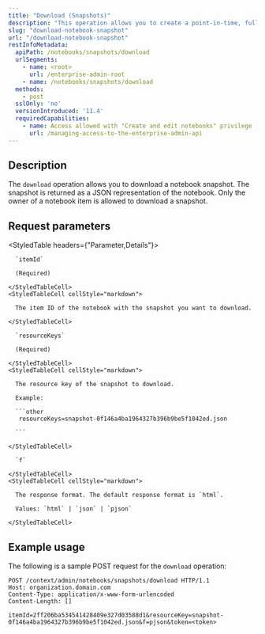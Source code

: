 ```yaml
---
title: "Download (Snapshots)"
description: "This operation allows you to create a point-in-time, full snapshot of a notebook."
slug: "download-notebook-snapshot"
url: "/download-notebook-snapshot"
restInfoMetadata:
  apiPath: /notebooks/snapshots/download
  urlSegments:
    - name: <root>
      url: /enterprise-admin-root
    - name: /notebooks/snapshots/download
  methods:
    - post
  sslOnly: 'no'
  versionIntroduced: '11.4'
  requiredCapabilities:
    - name: Access allowed with "Create and edit notebooks" privilege
      url: /managing-access-to-the-enterprise-admin-api
---
```


## Description

The `download` operation allows you to download a notebook snapshot. The snapshot is returned as a JSON representation of the notebook. Only the owner of a notebook item is allowed to download a snapshot.


## Request parameters

<StyledTable headers={"Parameter,Details"}>
  <StyledTableRow>
    <StyledTableCell cellStyle="markdown">

      `itemId`

      (Required)

    </StyledTableCell>
    <StyledTableCell cellStyle="markdown">

      The item ID of the notebook with the snapshot you want to download.

    </StyledTableCell>
  </StyledTableRow>
  <StyledTableRow>
    <StyledTableCell cellStyle="markdown">

      `resourceKeys`

      (Required)

    </StyledTableCell>
    <StyledTableCell cellStyle="markdown">

      The resource key of the snapshot to download. 
        
      Example: 
        
      ```other
       resourceKeys=snapshot-0f146a4ba1964327b396b9be5f1042ed.json
        
      ```

    </StyledTableCell>
  </StyledTableRow>
  <StyledTableRow>
    <StyledTableCell cellStyle="markdown">

      `f` 

    </StyledTableCell>
    <StyledTableCell cellStyle="markdown">

      The response format. The default response format is `html`.

      Values: `html` | `json` | `pjson`

    </StyledTableCell>
  </StyledTableRow>
</StyledTable>


## Example usage

The following is a sample POST request for the `download` operation:

```other
POST /context/admin/notebooks/snapshots/download HTTP/1.1
Host: organization.domain.com
Content-Type: application/x-www-form-urlencoded
Content-Length: []

itemId=2ff206ba534541428409e327d03588d1&resourceKey=snapshot-0f146a4ba1964327b396b9be5f1042ed.json&f=pjson&token=<token>

```

